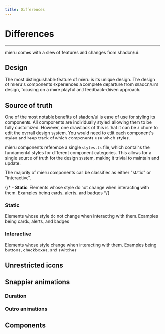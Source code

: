 ```yaml
---
title: Differences
---
```


# Differences

---

mieru comes with a slew of features and changes from shadcn/ui. 

## Design

The most distinguishable feature of mieru is its unique design. The design of mieru's components experiences a complete departure from shadcn/ui's design, focusing on a more playful and feedback-driven approach.

## Source of truth

One of the most notable benefits of shadcn/ui is ease of use for styling its components. All components are individually styled, allowing them to be fully customized. However, one drawback of this is that it can be a chore to edit the overall design system. You would need to edit each component's styles and keep track of which components use which styles.

mieru components reference a single `styles.ts` file, which contains the fundamental styles for different component categories. This allows for a single source of truth for the design system, making it trivial to maintain and update.

The majority of mieru components can be classified as either "static" or "interactive". 

{/* - **Static**: Elements whose style do not change when interacting with them. Examples being cards, alerts, and badges */}

### Static

Elements whose style do not change when interacting with them. Examples being cards, alerts, and badges

<StaticExamples/>

### Interactive

Elements whose style change when interacting with them. Examples being buttons, checkboxes, and switches

<InteractiveExamples/>

## Unrestricted icons

## Snappier animations

### Duration

### Outro animations

## Components
